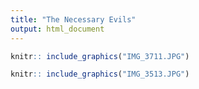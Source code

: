 ```yaml
---
title: "The Necessary Evils"
output: html_document
---
```


```r
knitr:: include_graphics("IMG_3711.JPG")
``` 

```r
knitr:: include_graphics("IMG_3513.JPG")
``` 